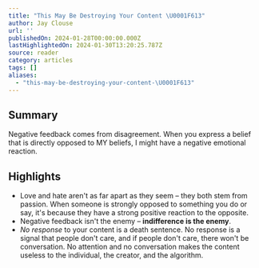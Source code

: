 ```yaml
---
title: "This May Be Destroying Your Content \U0001F613"
author: Jay Clouse
url: ''
publishedOn: 2024-01-28T00:00:00.000Z
lastHighlightedOn: 2024-01-30T13:20:25.787Z
source: reader
category: articles
tags: []
aliases:
  - "this-may-be-destroying-your-content-\U0001F613"
---
```

## Summary

Negative feedback comes from disagreement. When you express a belief that is directly opposed to MY beliefs, I might have a negative emotional reaction.

## Highlights
- Love and hate aren't as far apart as they seem – they both stem from passion. When someone is strongly opposed to something you do or say, it's because they have a strong positive reaction to the opposite.
- Negative feedback isn't the enemy – **indifference is the enemy**.
- *No response* to your content is a death sentence. No response is a signal that people don't care, and if people don't care, there won't be conversation. No attention and no conversation makes the content useless to the individual, the creator, and the algorithm.
